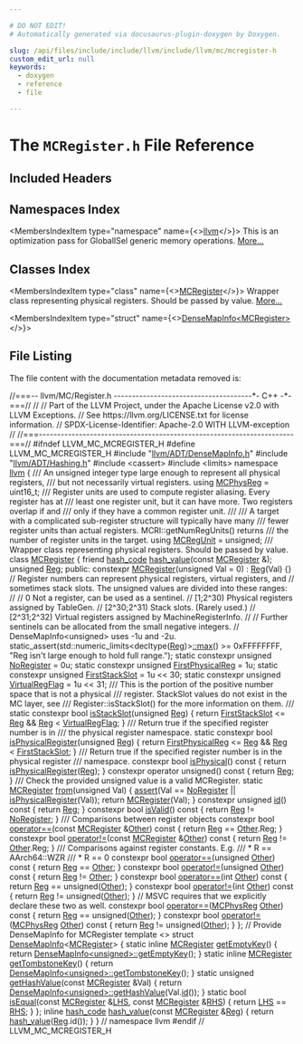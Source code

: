 ```yaml
---

# DO NOT EDIT!
# Automatically generated via docusaurus-plugin-doxygen by Doxygen.

slug: /api/files/include/include/llvm/include/llvm/mc/mcregister-h
custom_edit_url: null
keywords:
  - doxygen
  - reference
  - file

---
```





# The `MCRegister.h` File Reference

<DoxygenPage pluginConfig={pluginConfig}>



## Included Headers

<IncludesList>
<IncludesListItem
  filePath="llvm/ADT/DenseMapInfo.h"
  permalink="/docs/api/files/include/include/llvm/include/llvm/adt/densemapinfo-h"
  isLocal="true" />
<IncludesListItem
  filePath="llvm/ADT/Hashing.h"
  permalink="/docs/api/files/include/include/llvm/include/llvm/adt/hashing-h"
  isLocal="true" />
<IncludesListItem
  filePath="cassert"
  permalink=""
  isLocal="false" />
<IncludesListItem
  filePath="limits"
  permalink=""
  isLocal="false" />
</IncludesList>

## Namespaces Index

<MembersIndex>

<MembersIndexItem
  type="namespace"
  name={<><a href="/docs/api/namespaces/llvm">llvm</a></>}>
This is an optimization pass for GlobalISel generic memory operations. <a href="/docs/api/namespaces/llvm/#details">More...</a>
</MembersIndexItem>

</MembersIndex>

## Classes Index

<MembersIndex>

<MembersIndexItem
  type="class"
  name={<><a href="/docs/api/classes/llvm/mcregister">MCRegister</a></>}>
Wrapper class representing physical registers. Should be passed by value. <a href="/docs/api/classes/llvm/mcregister/#details">More...</a>
</MembersIndexItem>

<MembersIndexItem
  type="struct"
  name={<><a href="/docs/api/structs/llvm/densemapinfo-f25b6c8d7819e772b81b8f6ba4da34ed">DenseMapInfo&lt;MCRegister&gt;</a></>}>
</MembersIndexItem>

</MembersIndex>


## File Listing

The file content with the documentation metadata removed is:

<ProgramListing>

<Link id="l00001" /><CodeLine lineNumber="1"><Highlight kind="comment">//===-- llvm/MC/Register.h --------------------------------------&#42;- C++ -&#42;-===//</Highlight><Highlight kind="normal"></Highlight></CodeLine>
<Link id="l00002" /><CodeLine lineNumber="2"><Highlight kind="normal"></Highlight><Highlight kind="comment">//</Highlight><Highlight kind="normal"></Highlight></CodeLine>
<Link id="l00003" /><CodeLine lineNumber="3"><Highlight kind="normal"></Highlight><Highlight kind="comment">// Part of the LLVM Project, under the Apache License v2.0 with LLVM Exceptions.</Highlight><Highlight kind="normal"></Highlight></CodeLine>
<Link id="l00004" /><CodeLine lineNumber="4"><Highlight kind="normal"></Highlight><Highlight kind="comment">// See https://llvm.org/LICENSE.txt for license information.</Highlight><Highlight kind="normal"></Highlight></CodeLine>
<Link id="l00005" /><CodeLine lineNumber="5"><Highlight kind="normal"></Highlight><Highlight kind="comment">// SPDX-License-Identifier: Apache-2.0 WITH LLVM-exception</Highlight><Highlight kind="normal"></Highlight></CodeLine>
<Link id="l00006" /><CodeLine lineNumber="6"><Highlight kind="normal"></Highlight><Highlight kind="comment">//</Highlight><Highlight kind="normal"></Highlight></CodeLine>
<Link id="l00007" /><CodeLine lineNumber="7"><Highlight kind="normal"></Highlight><Highlight kind="comment">//===----------------------------------------------------------------------===//</Highlight><Highlight kind="normal"></Highlight></CodeLine>
<Link id="l00008" /><CodeLine lineNumber="8"><Highlight kind="normal"></Highlight></CodeLine>
<Link id="l00009" /><CodeLine lineNumber="9"><Highlight kind="normal"></Highlight><Highlight kind="preprocessor">#ifndef LLVM&#95;MC&#95;MCREGISTER&#95;H</Highlight><Highlight kind="normal"></Highlight></CodeLine>
<Link id="l00010" /><CodeLine lineNumber="10"><Highlight kind="normal"></Highlight><Highlight kind="preprocessor">#define LLVM&#95;MC&#95;MCREGISTER&#95;H</Highlight><Highlight kind="normal"></Highlight></CodeLine>
<Link id="l00011" /><CodeLine lineNumber="11"><Highlight kind="normal"></Highlight></CodeLine>
<Link id="l00012" /><CodeLine lineNumber="12"><Highlight kind="normal"></Highlight><Highlight kind="preprocessor">#include &quot;<a href="/docs/api/files/include/include/llvm/include/llvm/adt/densemapinfo-h">llvm/ADT/DenseMapInfo.h</a>&quot;</Highlight><Highlight kind="normal"></Highlight></CodeLine>
<Link id="l00013" /><CodeLine lineNumber="13"><Highlight kind="normal"></Highlight><Highlight kind="preprocessor">#include &quot;<a href="/docs/api/files/include/include/llvm/include/llvm/adt/hashing-h">llvm/ADT/Hashing.h</a>&quot;</Highlight><Highlight kind="normal"></Highlight></CodeLine>
<Link id="l00014" /><CodeLine lineNumber="14"><Highlight kind="normal"></Highlight><Highlight kind="preprocessor">#include &lt;cassert&gt;</Highlight><Highlight kind="normal"></Highlight></CodeLine>
<Link id="l00015" /><CodeLine lineNumber="15"><Highlight kind="normal"></Highlight><Highlight kind="preprocessor">#include &lt;limits&gt;</Highlight><Highlight kind="normal"></Highlight></CodeLine>
<Link id="l00016" /><CodeLine lineNumber="16"><Highlight kind="normal"></Highlight></CodeLine>
<Link id="l00017" /><CodeLine lineNumber="17"><Highlight kind="normal"></Highlight><Highlight kind="keyword">namespace </Highlight><Highlight kind="normal"><a href="/docs/api/namespaces/llvm">llvm</a> &#123;</Highlight></CodeLine>
<Link id="l00018" /><CodeLine lineNumber="18"><Highlight kind="normal"></Highlight><Highlight kind="comment"></Highlight></CodeLine>
<Link id="l00019" /><CodeLine lineNumber="19"><Highlight kind="comment">/// An unsigned integer type large enough to represent all physical registers,</Highlight></CodeLine>
<Link id="l00020" /><CodeLine lineNumber="20"><Highlight kind="comment">/// but not necessarily virtual registers.</Highlight><Highlight kind="normal"></Highlight></CodeLine>
<Link id="l00021" /><CodeLine lineNumber="21" lineLink="/docs/api/namespaces/llvm/#aad72cfbb210808985a9dc19f4e5d8542"><Highlight kind="normal"></Highlight><Highlight kind="keyword">using </Highlight><Highlight kind="normal"><a href="/docs/api/namespaces/llvm/#aad72cfbb210808985a9dc19f4e5d8542">MCPhysReg</a> = uint16&#95;t;</Highlight></CodeLine>
<Link id="l00022" /><CodeLine lineNumber="22"><Highlight kind="normal"></Highlight><Highlight kind="comment"></Highlight></CodeLine>
<Link id="l00023" /><CodeLine lineNumber="23"><Highlight kind="comment">/// Register units are used to compute register aliasing. Every register has at</Highlight></CodeLine>
<Link id="l00024" /><CodeLine lineNumber="24"><Highlight kind="comment">/// least one register unit, but it can have more. Two registers overlap if and</Highlight></CodeLine>
<Link id="l00025" /><CodeLine lineNumber="25"><Highlight kind="comment">/// only if they have a common register unit.</Highlight></CodeLine>
<Link id="l00026" /><CodeLine lineNumber="26"><Highlight kind="comment">///</Highlight></CodeLine>
<Link id="l00027" /><CodeLine lineNumber="27"><Highlight kind="comment">/// A target with a complicated sub-register structure will typically have many</Highlight></CodeLine>
<Link id="l00028" /><CodeLine lineNumber="28"><Highlight kind="comment">/// fewer register units than actual registers. MCRI::getNumRegUnits() returns</Highlight></CodeLine>
<Link id="l00029" /><CodeLine lineNumber="29"><Highlight kind="comment">/// the number of register units in the target.</Highlight><Highlight kind="normal"></Highlight></CodeLine>
<Link id="l00030" /><CodeLine lineNumber="30" lineLink="/docs/api/namespaces/llvm/#a8adc81fee7f9e66260dd2b626660c9c9"><Highlight kind="normal"></Highlight><Highlight kind="keyword">using </Highlight><Highlight kind="normal"><a href="/docs/api/namespaces/llvm/#a8adc81fee7f9e66260dd2b626660c9c9">MCRegUnit</a> = unsigned;</Highlight></CodeLine>
<Link id="l00031" /><CodeLine lineNumber="31"><Highlight kind="normal"></Highlight><Highlight kind="comment"></Highlight></CodeLine>
<Link id="l00032" /><CodeLine lineNumber="32"><Highlight kind="comment">/// Wrapper class representing physical registers. Should be passed by value.</Highlight><Highlight kind="normal"></Highlight></CodeLine>
<Link id="l00033" /><CodeLine lineNumber="33" lineLink="/docs/api/classes/llvm/mcregister"><Highlight kind="normal"></Highlight><Highlight kind="keyword">class </Highlight><Highlight kind="normal"><a href="/docs/api/classes/llvm/mcregister/#a64e8667fc0576436d353036e45e5d176">MCRegister</a> &#123;</Highlight></CodeLine>
<Link id="l00034" /><CodeLine lineNumber="34"><Highlight kind="normal">  </Highlight><Highlight kind="keyword">friend</Highlight><Highlight kind="normal"> <a href="/docs/api/classes/llvm/hash-code">hash&#95;code</a> <a href="/docs/api/classes/llvm/mcregister/#ad41ac4e2ee63481a03b38e6aea2167e4">hash&#95;value</a>(</Highlight><Highlight kind="keyword">const</Highlight><Highlight kind="normal"> <a href="/docs/api/classes/llvm/mcregister/#a64e8667fc0576436d353036e45e5d176">MCRegister</a> &amp;);</Highlight></CodeLine>
<Link id="l00035" /><CodeLine lineNumber="35"><Highlight kind="normal">  </Highlight><Highlight kind="keywordtype">unsigned</Highlight><Highlight kind="normal"> <a href="/docs/api/files/lib/lib/codegen/machinesink-cpp/#a359e1ff26f6d466d927a61aae45b05c3">Reg</a>;</Highlight></CodeLine>
<Link id="l00036" /><CodeLine lineNumber="36"><Highlight kind="normal"></Highlight></CodeLine>
<Link id="l00037" /><CodeLine lineNumber="37"><Highlight kind="normal"></Highlight><Highlight kind="keyword">public</Highlight><Highlight kind="normal">:</Highlight></CodeLine>
<Link id="l00038" /><CodeLine lineNumber="38" lineLink="/docs/api/classes/llvm/mcregister/#a64e8667fc0576436d353036e45e5d176"><Highlight kind="normal">  </Highlight><Highlight kind="keyword">constexpr</Highlight><Highlight kind="normal"> <a href="/docs/api/classes/llvm/mcregister/#a64e8667fc0576436d353036e45e5d176">MCRegister</a>(</Highlight><Highlight kind="keywordtype">unsigned</Highlight><Highlight kind="normal"> Val = 0) : <a href="/docs/api/files/lib/lib/codegen/machinesink-cpp/#a359e1ff26f6d466d927a61aae45b05c3">Reg</a>(Val) &#123;&#125;</Highlight></CodeLine>
<Link id="l00039" /><CodeLine lineNumber="39"><Highlight kind="normal"></Highlight></CodeLine>
<Link id="l00040" /><CodeLine lineNumber="40"><Highlight kind="normal">  </Highlight><Highlight kind="comment">// Register numbers can represent physical registers, virtual registers, and</Highlight><Highlight kind="normal"></Highlight></CodeLine>
<Link id="l00041" /><CodeLine lineNumber="41"><Highlight kind="normal">  </Highlight><Highlight kind="comment">// sometimes stack slots. The unsigned values are divided into these ranges:</Highlight><Highlight kind="normal"></Highlight></CodeLine>
<Link id="l00042" /><CodeLine lineNumber="42"><Highlight kind="normal">  </Highlight><Highlight kind="comment">//</Highlight><Highlight kind="normal"></Highlight></CodeLine>
<Link id="l00043" /><CodeLine lineNumber="43"><Highlight kind="normal">  </Highlight><Highlight kind="comment">//   0           Not a register, can be used as a sentinel.</Highlight><Highlight kind="normal"></Highlight></CodeLine>
<Link id="l00044" /><CodeLine lineNumber="44"><Highlight kind="normal">  </Highlight><Highlight kind="comment">//   &#91;1;2^30)    Physical registers assigned by TableGen.</Highlight><Highlight kind="normal"></Highlight></CodeLine>
<Link id="l00045" /><CodeLine lineNumber="45"><Highlight kind="normal">  </Highlight><Highlight kind="comment">//   &#91;2^30;2^31) Stack slots. (Rarely used.)</Highlight><Highlight kind="normal"></Highlight></CodeLine>
<Link id="l00046" /><CodeLine lineNumber="46"><Highlight kind="normal">  </Highlight><Highlight kind="comment">//   &#91;2^31;2^32) Virtual registers assigned by MachineRegisterInfo.</Highlight><Highlight kind="normal"></Highlight></CodeLine>
<Link id="l00047" /><CodeLine lineNumber="47"><Highlight kind="normal">  </Highlight><Highlight kind="comment">//</Highlight><Highlight kind="normal"></Highlight></CodeLine>
<Link id="l00048" /><CodeLine lineNumber="48"><Highlight kind="normal">  </Highlight><Highlight kind="comment">// Further sentinels can be allocated from the small negative integers.</Highlight><Highlight kind="normal"></Highlight></CodeLine>
<Link id="l00049" /><CodeLine lineNumber="49"><Highlight kind="normal">  </Highlight><Highlight kind="comment">// DenseMapInfo&lt;unsigned&gt; uses -1u and -2u.</Highlight><Highlight kind="normal"></Highlight></CodeLine>
<Link id="l00050" /><CodeLine lineNumber="50"><Highlight kind="normal">  </Highlight><Highlight kind="keyword">static&#95;assert</Highlight><Highlight kind="normal">(std::numeric&#95;limits&lt;</Highlight><Highlight kind="keyword">decltype</Highlight><Highlight kind="normal">(<a href="/docs/api/files/lib/lib/codegen/machinesink-cpp/#a359e1ff26f6d466d927a61aae45b05c3">Reg</a>)&gt;<a href="/docs/api/namespaces/llvm/#a003389e30c9b0ec678f95bad1f3dbc4a">::max</a>() &gt;= 0xFFFFFFFF,</Highlight></CodeLine>
<Link id="l00051" /><CodeLine lineNumber="51"><Highlight kind="normal">                </Highlight><Highlight kind="stringliteral">&quot;Reg isn&#39;t large enough to hold full range.&quot;</Highlight><Highlight kind="normal">);</Highlight></CodeLine>
<Link id="l00052" /><CodeLine lineNumber="52" lineLink="/docs/api/classes/llvm/mcregister/#a4aa6aac0f36c1123df3686f7b4150d2c"><Highlight kind="normal">  </Highlight><Highlight kind="keyword">static</Highlight><Highlight kind="normal"> </Highlight><Highlight kind="keyword">constexpr</Highlight><Highlight kind="normal"> </Highlight><Highlight kind="keywordtype">unsigned</Highlight><Highlight kind="normal"> <a href="/docs/api/classes/llvm/mcregister/#a4aa6aac0f36c1123df3686f7b4150d2c">NoRegister</a> = 0u;</Highlight></CodeLine>
<Link id="l00053" /><CodeLine lineNumber="53" lineLink="/docs/api/classes/llvm/mcregister/#a3ee0462a3c5f35b9043e7a8a8dc7dcde"><Highlight kind="normal">  </Highlight><Highlight kind="keyword">static</Highlight><Highlight kind="normal"> </Highlight><Highlight kind="keyword">constexpr</Highlight><Highlight kind="normal"> </Highlight><Highlight kind="keywordtype">unsigned</Highlight><Highlight kind="normal"> <a href="/docs/api/classes/llvm/mcregister/#a3ee0462a3c5f35b9043e7a8a8dc7dcde">FirstPhysicalReg</a> = 1u;</Highlight></CodeLine>
<Link id="l00054" /><CodeLine lineNumber="54" lineLink="/docs/api/classes/llvm/mcregister/#aa1488905836839f8cd3600810410ae61"><Highlight kind="normal">  </Highlight><Highlight kind="keyword">static</Highlight><Highlight kind="normal"> </Highlight><Highlight kind="keyword">constexpr</Highlight><Highlight kind="normal"> </Highlight><Highlight kind="keywordtype">unsigned</Highlight><Highlight kind="normal"> <a href="/docs/api/classes/llvm/mcregister/#aa1488905836839f8cd3600810410ae61">FirstStackSlot</a> = 1u &lt;&lt; 30;</Highlight></CodeLine>
<Link id="l00055" /><CodeLine lineNumber="55" lineLink="/docs/api/classes/llvm/mcregister/#aeaac7abf0e2e4881cc7158ab6cdb0019"><Highlight kind="normal">  </Highlight><Highlight kind="keyword">static</Highlight><Highlight kind="normal"> </Highlight><Highlight kind="keyword">constexpr</Highlight><Highlight kind="normal"> </Highlight><Highlight kind="keywordtype">unsigned</Highlight><Highlight kind="normal"> <a href="/docs/api/classes/llvm/mcregister/#aeaac7abf0e2e4881cc7158ab6cdb0019">VirtualRegFlag</a> = 1u &lt;&lt; 31;</Highlight></CodeLine>
<Link id="l00056" /><CodeLine lineNumber="56"><Highlight kind="normal"></Highlight><Highlight kind="comment"></Highlight></CodeLine>
<Link id="l00057" /><CodeLine lineNumber="57"><Highlight kind="comment">  /// This is the portion of the positive number space that is not a physical</Highlight></CodeLine>
<Link id="l00058" /><CodeLine lineNumber="58"><Highlight kind="comment">  /// register. StackSlot values do not exist in the MC layer, see</Highlight></CodeLine>
<Link id="l00059" /><CodeLine lineNumber="59"><Highlight kind="comment">  /// Register::isStackSlot() for the more information on them.</Highlight></CodeLine>
<Link id="l00060" /><CodeLine lineNumber="60"><Highlight kind="comment">  ///</Highlight><Highlight kind="normal"></Highlight></CodeLine>
<Link id="l00061" /><CodeLine lineNumber="61" lineLink="/docs/api/classes/llvm/mcregister/#a01c52fcd65bb831db823ecd35cf0a3ba"><Highlight kind="normal">  </Highlight><Highlight kind="keyword">static</Highlight><Highlight kind="normal"> </Highlight><Highlight kind="keyword">constexpr</Highlight><Highlight kind="normal"> </Highlight><Highlight kind="keywordtype">bool</Highlight><Highlight kind="normal"> <a href="/docs/api/classes/llvm/mcregister/#a01c52fcd65bb831db823ecd35cf0a3ba">isStackSlot</a>(</Highlight><Highlight kind="keywordtype">unsigned</Highlight><Highlight kind="normal"> <a href="/docs/api/files/lib/lib/codegen/machinesink-cpp/#a359e1ff26f6d466d927a61aae45b05c3">Reg</a>) &#123;</Highlight></CodeLine>
<Link id="l00062" /><CodeLine lineNumber="62"><Highlight kind="normal">    </Highlight><Highlight kind="keywordflow">return</Highlight><Highlight kind="normal"> <a href="/docs/api/classes/llvm/mcregister/#aa1488905836839f8cd3600810410ae61">FirstStackSlot</a> &lt;= <a href="/docs/api/files/lib/lib/codegen/machinesink-cpp/#a359e1ff26f6d466d927a61aae45b05c3">Reg</a> &amp;&amp; <a href="/docs/api/files/lib/lib/codegen/machinesink-cpp/#a359e1ff26f6d466d927a61aae45b05c3">Reg</a> &lt; <a href="/docs/api/classes/llvm/mcregister/#aeaac7abf0e2e4881cc7158ab6cdb0019">VirtualRegFlag</a>;</Highlight></CodeLine>
<Link id="l00063" /><CodeLine lineNumber="63"><Highlight kind="normal">  &#125;</Highlight></CodeLine>
<Link id="l00064" /><CodeLine lineNumber="64"><Highlight kind="normal"></Highlight><Highlight kind="comment"></Highlight></CodeLine>
<Link id="l00065" /><CodeLine lineNumber="65"><Highlight kind="comment">  /// Return true if the specified register number is in</Highlight></CodeLine>
<Link id="l00066" /><CodeLine lineNumber="66"><Highlight kind="comment">  /// the physical register namespace.</Highlight><Highlight kind="normal"></Highlight></CodeLine>
<Link id="l00067" /><CodeLine lineNumber="67" lineLink="/docs/api/classes/llvm/mcregister/#a59fff9e18d767c9e62ab37b4b87830bd"><Highlight kind="normal">  </Highlight><Highlight kind="keyword">static</Highlight><Highlight kind="normal"> </Highlight><Highlight kind="keyword">constexpr</Highlight><Highlight kind="normal"> </Highlight><Highlight kind="keywordtype">bool</Highlight><Highlight kind="normal"> <a href="/docs/api/classes/llvm/mcregister/#a59fff9e18d767c9e62ab37b4b87830bd">isPhysicalRegister</a>(</Highlight><Highlight kind="keywordtype">unsigned</Highlight><Highlight kind="normal"> <a href="/docs/api/files/lib/lib/codegen/machinesink-cpp/#a359e1ff26f6d466d927a61aae45b05c3">Reg</a>) &#123;</Highlight></CodeLine>
<Link id="l00068" /><CodeLine lineNumber="68"><Highlight kind="normal">    </Highlight><Highlight kind="keywordflow">return</Highlight><Highlight kind="normal"> <a href="/docs/api/classes/llvm/mcregister/#a3ee0462a3c5f35b9043e7a8a8dc7dcde">FirstPhysicalReg</a> &lt;= <a href="/docs/api/files/lib/lib/codegen/machinesink-cpp/#a359e1ff26f6d466d927a61aae45b05c3">Reg</a> &amp;&amp; <a href="/docs/api/files/lib/lib/codegen/machinesink-cpp/#a359e1ff26f6d466d927a61aae45b05c3">Reg</a> &lt; <a href="/docs/api/classes/llvm/mcregister/#aa1488905836839f8cd3600810410ae61">FirstStackSlot</a>;</Highlight></CodeLine>
<Link id="l00069" /><CodeLine lineNumber="69"><Highlight kind="normal">  &#125;</Highlight></CodeLine>
<Link id="l00070" /><CodeLine lineNumber="70"><Highlight kind="normal"></Highlight><Highlight kind="comment"></Highlight></CodeLine>
<Link id="l00071" /><CodeLine lineNumber="71"><Highlight kind="comment">  /// Return true if the specified register number is in the physical register</Highlight></CodeLine>
<Link id="l00072" /><CodeLine lineNumber="72"><Highlight kind="comment">  /// namespace.</Highlight><Highlight kind="normal"></Highlight></CodeLine>
<Link id="l00073" /><CodeLine lineNumber="73" lineLink="/docs/api/classes/llvm/mcregister/#adab6a6e130a565c2cb11ef465fac90e7"><Highlight kind="normal">  </Highlight><Highlight kind="keyword">constexpr</Highlight><Highlight kind="normal"> </Highlight><Highlight kind="keywordtype">bool</Highlight><Highlight kind="normal"> <a href="/docs/api/classes/llvm/mcregister/#adab6a6e130a565c2cb11ef465fac90e7">isPhysical</a>()</Highlight><Highlight kind="keyword"> const </Highlight><Highlight kind="normal">&#123; </Highlight><Highlight kind="keywordflow">return</Highlight><Highlight kind="normal"> <a href="/docs/api/classes/llvm/mcregister/#a59fff9e18d767c9e62ab37b4b87830bd">isPhysicalRegister</a>(<a href="/docs/api/files/lib/lib/codegen/machinesink-cpp/#a359e1ff26f6d466d927a61aae45b05c3">Reg</a>); &#125;</Highlight></CodeLine>
<Link id="l00074" /><CodeLine lineNumber="74"><Highlight kind="normal"></Highlight></CodeLine>
<Link id="l00075" /><CodeLine lineNumber="75" lineLink="/docs/api/classes/llvm/mcregister/#aa1c780dffe6ebb031ef92fb3298fd94e"><Highlight kind="normal">  </Highlight><Highlight kind="keyword">constexpr</Highlight><Highlight kind="normal"> </Highlight><Highlight kind="keyword">operator</Highlight><Highlight kind="normal"> unsigned()</Highlight><Highlight kind="keyword"> const </Highlight><Highlight kind="normal">&#123; </Highlight><Highlight kind="keywordflow">return</Highlight><Highlight kind="normal"> <a href="/docs/api/files/lib/lib/codegen/machinesink-cpp/#a359e1ff26f6d466d927a61aae45b05c3">Reg</a>; &#125;</Highlight></CodeLine>
<Link id="l00076" /><CodeLine lineNumber="76"><Highlight kind="normal"></Highlight><Highlight kind="comment"></Highlight></CodeLine>
<Link id="l00077" /><CodeLine lineNumber="77"><Highlight kind="comment">  /// Check the provided unsigned value is a valid MCRegister.</Highlight><Highlight kind="normal"></Highlight></CodeLine>
<Link id="l00078" /><CodeLine lineNumber="78" lineLink="/docs/api/classes/llvm/mcregister/#a822cab8661beb03276b0566d33e41592"><Highlight kind="normal">  </Highlight><Highlight kind="keyword">static</Highlight><Highlight kind="normal"> <a href="/docs/api/classes/llvm/mcregister/#a64e8667fc0576436d353036e45e5d176">MCRegister</a> <a href="/docs/api/classes/llvm/mcregister/#a822cab8661beb03276b0566d33e41592">from</a>(</Highlight><Highlight kind="keywordtype">unsigned</Highlight><Highlight kind="normal"> Val) &#123;</Highlight></CodeLine>
<Link id="l00079" /><CodeLine lineNumber="79"><Highlight kind="normal">    <a href="/docs/api/files/lib/lib/target/lib/target/amdgpu/silowercontrolflow-cpp/#a4868c5d81c5ccc98c47aeab6244346a0">assert</a>(Val == <a href="/docs/api/classes/llvm/mcregister/#a4aa6aac0f36c1123df3686f7b4150d2c">NoRegister</a> || <a href="/docs/api/classes/llvm/mcregister/#a59fff9e18d767c9e62ab37b4b87830bd">isPhysicalRegister</a>(Val));</Highlight></CodeLine>
<Link id="l00080" /><CodeLine lineNumber="80"><Highlight kind="normal">    </Highlight><Highlight kind="keywordflow">return</Highlight><Highlight kind="normal"> <a href="/docs/api/classes/llvm/mcregister/#a64e8667fc0576436d353036e45e5d176">MCRegister</a>(Val);</Highlight></CodeLine>
<Link id="l00081" /><CodeLine lineNumber="81"><Highlight kind="normal">  &#125;</Highlight></CodeLine>
<Link id="l00082" /><CodeLine lineNumber="82"><Highlight kind="normal"></Highlight></CodeLine>
<Link id="l00083" /><CodeLine lineNumber="83" lineLink="/docs/api/classes/llvm/mcregister/#af8403cc977c65b910e618ebcb6a12c32"><Highlight kind="normal">  </Highlight><Highlight kind="keyword">constexpr</Highlight><Highlight kind="normal"> </Highlight><Highlight kind="keywordtype">unsigned</Highlight><Highlight kind="normal"> <a href="/docs/api/classes/llvm/mcregister/#af8403cc977c65b910e618ebcb6a12c32">id</a>()</Highlight><Highlight kind="keyword"> const </Highlight><Highlight kind="normal">&#123; </Highlight><Highlight kind="keywordflow">return</Highlight><Highlight kind="normal"> <a href="/docs/api/files/lib/lib/codegen/machinesink-cpp/#a359e1ff26f6d466d927a61aae45b05c3">Reg</a>; &#125;</Highlight></CodeLine>
<Link id="l00084" /><CodeLine lineNumber="84"><Highlight kind="normal"></Highlight></CodeLine>
<Link id="l00085" /><CodeLine lineNumber="85" lineLink="/docs/api/classes/llvm/mcregister/#a127e2906913fb89109f3e86397a559ad"><Highlight kind="normal">  </Highlight><Highlight kind="keyword">constexpr</Highlight><Highlight kind="normal"> </Highlight><Highlight kind="keywordtype">bool</Highlight><Highlight kind="normal"> <a href="/docs/api/classes/llvm/mcregister/#a127e2906913fb89109f3e86397a559ad">isValid</a>()</Highlight><Highlight kind="keyword"> const </Highlight><Highlight kind="normal">&#123; </Highlight><Highlight kind="keywordflow">return</Highlight><Highlight kind="normal"> <a href="/docs/api/files/lib/lib/codegen/machinesink-cpp/#a359e1ff26f6d466d927a61aae45b05c3">Reg</a> != <a href="/docs/api/classes/llvm/mcregister/#a4aa6aac0f36c1123df3686f7b4150d2c">NoRegister</a>; &#125;</Highlight></CodeLine>
<Link id="l00086" /><CodeLine lineNumber="86"><Highlight kind="normal"></Highlight><Highlight kind="comment"></Highlight></CodeLine>
<Link id="l00087" /><CodeLine lineNumber="87"><Highlight kind="comment">  /// Comparisons between register objects</Highlight><Highlight kind="normal"></Highlight></CodeLine>
<Link id="l00088" /><CodeLine lineNumber="88" lineLink="/docs/api/classes/llvm/mcregister/#a428bbd037d862bfba45d496962e6c790"><Highlight kind="normal">  </Highlight><Highlight kind="keyword">constexpr</Highlight><Highlight kind="normal"> </Highlight><Highlight kind="keywordtype">bool</Highlight><Highlight kind="normal"> <a href="/docs/api/classes/llvm/mcregister/#a428bbd037d862bfba45d496962e6c790">operator==</a>(</Highlight><Highlight kind="keyword">const</Highlight><Highlight kind="normal"> <a href="/docs/api/classes/llvm/mcregister/#a64e8667fc0576436d353036e45e5d176">MCRegister</a> &amp;<a href="/docs/api/namespaces/llvm/#a9eb4f5b98b70ee4fab9614ed58282c1fa6311ae17c1ee52b36e68aaf4ad066387">Other</a>)</Highlight><Highlight kind="keyword"> const </Highlight><Highlight kind="normal">&#123;</Highlight></CodeLine>
<Link id="l00089" /><CodeLine lineNumber="89"><Highlight kind="normal">    </Highlight><Highlight kind="keywordflow">return</Highlight><Highlight kind="normal"> <a href="/docs/api/files/lib/lib/codegen/machinesink-cpp/#a359e1ff26f6d466d927a61aae45b05c3">Reg</a> == <a href="/docs/api/namespaces/llvm/#a9eb4f5b98b70ee4fab9614ed58282c1fa6311ae17c1ee52b36e68aaf4ad066387">Other</a>.Reg;</Highlight></CodeLine>
<Link id="l00090" /><CodeLine lineNumber="90"><Highlight kind="normal">  &#125;</Highlight></CodeLine>
<Link id="l00091" /><CodeLine lineNumber="91" lineLink="/docs/api/classes/llvm/mcregister/#ad7d4946571c542f5dfbe14b08cf6a7de"><Highlight kind="normal">  </Highlight><Highlight kind="keyword">constexpr</Highlight><Highlight kind="normal"> </Highlight><Highlight kind="keywordtype">bool</Highlight><Highlight kind="normal"> <a href="/docs/api/classes/llvm/mcregister/#ad7d4946571c542f5dfbe14b08cf6a7de">operator!=</a>(</Highlight><Highlight kind="keyword">const</Highlight><Highlight kind="normal"> <a href="/docs/api/classes/llvm/mcregister/#a64e8667fc0576436d353036e45e5d176">MCRegister</a> &amp;<a href="/docs/api/namespaces/llvm/#a9eb4f5b98b70ee4fab9614ed58282c1fa6311ae17c1ee52b36e68aaf4ad066387">Other</a>)</Highlight><Highlight kind="keyword"> const </Highlight><Highlight kind="normal">&#123;</Highlight></CodeLine>
<Link id="l00092" /><CodeLine lineNumber="92"><Highlight kind="normal">    </Highlight><Highlight kind="keywordflow">return</Highlight><Highlight kind="normal"> <a href="/docs/api/files/lib/lib/codegen/machinesink-cpp/#a359e1ff26f6d466d927a61aae45b05c3">Reg</a> != <a href="/docs/api/namespaces/llvm/#a9eb4f5b98b70ee4fab9614ed58282c1fa6311ae17c1ee52b36e68aaf4ad066387">Other</a>.Reg;</Highlight></CodeLine>
<Link id="l00093" /><CodeLine lineNumber="93"><Highlight kind="normal">  &#125;</Highlight></CodeLine>
<Link id="l00094" /><CodeLine lineNumber="94"><Highlight kind="normal"></Highlight><Highlight kind="comment"></Highlight></CodeLine>
<Link id="l00095" /><CodeLine lineNumber="95"><Highlight kind="comment">  /// Comparisons against register constants. E.g.</Highlight></CodeLine>
<Link id="l00096" /><CodeLine lineNumber="96"><Highlight kind="comment">  /// &#42; R == AArch64::WZR</Highlight></CodeLine>
<Link id="l00097" /><CodeLine lineNumber="97"><Highlight kind="comment">  /// &#42; R == 0</Highlight><Highlight kind="normal"></Highlight></CodeLine>
<Link id="l00098" /><CodeLine lineNumber="98" lineLink="/docs/api/classes/llvm/mcregister/#a9e17365f86d194589e9d10fa0f6125bd"><Highlight kind="normal">  </Highlight><Highlight kind="keyword">constexpr</Highlight><Highlight kind="normal"> </Highlight><Highlight kind="keywordtype">bool</Highlight><Highlight kind="normal"> <a href="/docs/api/classes/llvm/mcregister/#a9e17365f86d194589e9d10fa0f6125bd">operator==</a>(</Highlight><Highlight kind="keywordtype">unsigned</Highlight><Highlight kind="normal"> <a href="/docs/api/namespaces/llvm/#a9eb4f5b98b70ee4fab9614ed58282c1fa6311ae17c1ee52b36e68aaf4ad066387">Other</a>)</Highlight><Highlight kind="keyword"> const </Highlight><Highlight kind="normal">&#123; </Highlight><Highlight kind="keywordflow">return</Highlight><Highlight kind="normal"> <a href="/docs/api/files/lib/lib/codegen/machinesink-cpp/#a359e1ff26f6d466d927a61aae45b05c3">Reg</a> == <a href="/docs/api/namespaces/llvm/#a9eb4f5b98b70ee4fab9614ed58282c1fa6311ae17c1ee52b36e68aaf4ad066387">Other</a>; &#125;</Highlight></CodeLine>
<Link id="l00099" /><CodeLine lineNumber="99" lineLink="/docs/api/classes/llvm/mcregister/#aeaecea8333afdd5b587ed86881398320"><Highlight kind="normal">  </Highlight><Highlight kind="keyword">constexpr</Highlight><Highlight kind="normal"> </Highlight><Highlight kind="keywordtype">bool</Highlight><Highlight kind="normal"> <a href="/docs/api/classes/llvm/mcregister/#aeaecea8333afdd5b587ed86881398320">operator!=</a>(</Highlight><Highlight kind="keywordtype">unsigned</Highlight><Highlight kind="normal"> <a href="/docs/api/namespaces/llvm/#a9eb4f5b98b70ee4fab9614ed58282c1fa6311ae17c1ee52b36e68aaf4ad066387">Other</a>)</Highlight><Highlight kind="keyword"> const </Highlight><Highlight kind="normal">&#123; </Highlight><Highlight kind="keywordflow">return</Highlight><Highlight kind="normal"> <a href="/docs/api/files/lib/lib/codegen/machinesink-cpp/#a359e1ff26f6d466d927a61aae45b05c3">Reg</a> != <a href="/docs/api/namespaces/llvm/#a9eb4f5b98b70ee4fab9614ed58282c1fa6311ae17c1ee52b36e68aaf4ad066387">Other</a>; &#125;</Highlight></CodeLine>
<Link id="l00100" /><CodeLine lineNumber="100" lineLink="/docs/api/classes/llvm/mcregister/#ad291d7c158b6a8f0c617d51560875ef8"><Highlight kind="normal">  </Highlight><Highlight kind="keyword">constexpr</Highlight><Highlight kind="normal"> </Highlight><Highlight kind="keywordtype">bool</Highlight><Highlight kind="normal"> <a href="/docs/api/classes/llvm/mcregister/#ad291d7c158b6a8f0c617d51560875ef8">operator==</a>(</Highlight><Highlight kind="keywordtype">int</Highlight><Highlight kind="normal"> <a href="/docs/api/namespaces/llvm/#a9eb4f5b98b70ee4fab9614ed58282c1fa6311ae17c1ee52b36e68aaf4ad066387">Other</a>)</Highlight><Highlight kind="keyword"> const </Highlight><Highlight kind="normal">&#123; </Highlight><Highlight kind="keywordflow">return</Highlight><Highlight kind="normal"> <a href="/docs/api/files/lib/lib/codegen/machinesink-cpp/#a359e1ff26f6d466d927a61aae45b05c3">Reg</a> == unsigned(<a href="/docs/api/namespaces/llvm/#a9eb4f5b98b70ee4fab9614ed58282c1fa6311ae17c1ee52b36e68aaf4ad066387">Other</a>); &#125;</Highlight></CodeLine>
<Link id="l00101" /><CodeLine lineNumber="101" lineLink="/docs/api/classes/llvm/mcregister/#a4b9668adf0002c0f5a39273bc7b6c60b"><Highlight kind="normal">  </Highlight><Highlight kind="keyword">constexpr</Highlight><Highlight kind="normal"> </Highlight><Highlight kind="keywordtype">bool</Highlight><Highlight kind="normal"> <a href="/docs/api/classes/llvm/mcregister/#a4b9668adf0002c0f5a39273bc7b6c60b">operator!=</a>(</Highlight><Highlight kind="keywordtype">int</Highlight><Highlight kind="normal"> <a href="/docs/api/namespaces/llvm/#a9eb4f5b98b70ee4fab9614ed58282c1fa6311ae17c1ee52b36e68aaf4ad066387">Other</a>)</Highlight><Highlight kind="keyword"> const </Highlight><Highlight kind="normal">&#123; </Highlight><Highlight kind="keywordflow">return</Highlight><Highlight kind="normal"> <a href="/docs/api/files/lib/lib/codegen/machinesink-cpp/#a359e1ff26f6d466d927a61aae45b05c3">Reg</a> != unsigned(<a href="/docs/api/namespaces/llvm/#a9eb4f5b98b70ee4fab9614ed58282c1fa6311ae17c1ee52b36e68aaf4ad066387">Other</a>); &#125;</Highlight></CodeLine>
<Link id="l00102" /><CodeLine lineNumber="102"><Highlight kind="normal">  </Highlight><Highlight kind="comment">// MSVC requires that we explicitly declare these two as well.</Highlight><Highlight kind="normal"></Highlight></CodeLine>
<Link id="l00103" /><CodeLine lineNumber="103" lineLink="/docs/api/classes/llvm/mcregister/#ae9198f745a43d60b6b51a2fb4f42deb5"><Highlight kind="normal">  </Highlight><Highlight kind="keyword">constexpr</Highlight><Highlight kind="normal"> </Highlight><Highlight kind="keywordtype">bool</Highlight><Highlight kind="normal"> <a href="/docs/api/classes/llvm/mcregister/#ae9198f745a43d60b6b51a2fb4f42deb5">operator==</a>(<a href="/docs/api/namespaces/llvm/#aad72cfbb210808985a9dc19f4e5d8542">MCPhysReg</a> <a href="/docs/api/namespaces/llvm/#a9eb4f5b98b70ee4fab9614ed58282c1fa6311ae17c1ee52b36e68aaf4ad066387">Other</a>)</Highlight><Highlight kind="keyword"> const </Highlight><Highlight kind="normal">&#123;</Highlight></CodeLine>
<Link id="l00104" /><CodeLine lineNumber="104"><Highlight kind="normal">    </Highlight><Highlight kind="keywordflow">return</Highlight><Highlight kind="normal"> <a href="/docs/api/files/lib/lib/codegen/machinesink-cpp/#a359e1ff26f6d466d927a61aae45b05c3">Reg</a> == unsigned(<a href="/docs/api/namespaces/llvm/#a9eb4f5b98b70ee4fab9614ed58282c1fa6311ae17c1ee52b36e68aaf4ad066387">Other</a>);</Highlight></CodeLine>
<Link id="l00105" /><CodeLine lineNumber="105"><Highlight kind="normal">  &#125;</Highlight></CodeLine>
<Link id="l00106" /><CodeLine lineNumber="106" lineLink="/docs/api/classes/llvm/mcregister/#a460496f068a8435ac979a5a7f1e5022c"><Highlight kind="normal">  </Highlight><Highlight kind="keyword">constexpr</Highlight><Highlight kind="normal"> </Highlight><Highlight kind="keywordtype">bool</Highlight><Highlight kind="normal"> <a href="/docs/api/classes/llvm/mcregister/#a460496f068a8435ac979a5a7f1e5022c">operator!=</a>(<a href="/docs/api/namespaces/llvm/#aad72cfbb210808985a9dc19f4e5d8542">MCPhysReg</a> <a href="/docs/api/namespaces/llvm/#a9eb4f5b98b70ee4fab9614ed58282c1fa6311ae17c1ee52b36e68aaf4ad066387">Other</a>)</Highlight><Highlight kind="keyword"> const </Highlight><Highlight kind="normal">&#123;</Highlight></CodeLine>
<Link id="l00107" /><CodeLine lineNumber="107"><Highlight kind="normal">    </Highlight><Highlight kind="keywordflow">return</Highlight><Highlight kind="normal"> <a href="/docs/api/files/lib/lib/codegen/machinesink-cpp/#a359e1ff26f6d466d927a61aae45b05c3">Reg</a> != unsigned(<a href="/docs/api/namespaces/llvm/#a9eb4f5b98b70ee4fab9614ed58282c1fa6311ae17c1ee52b36e68aaf4ad066387">Other</a>);</Highlight></CodeLine>
<Link id="l00108" /><CodeLine lineNumber="108"><Highlight kind="normal">  &#125;</Highlight></CodeLine>
<Link id="l00109" /><CodeLine lineNumber="109"><Highlight kind="normal">&#125;;</Highlight></CodeLine>
<Link id="l00110" /><CodeLine lineNumber="110"><Highlight kind="normal"></Highlight></CodeLine>
<Link id="l00111" /><CodeLine lineNumber="111"><Highlight kind="normal"></Highlight><Highlight kind="comment">// Provide DenseMapInfo for MCRegister</Highlight><Highlight kind="normal"></Highlight></CodeLine>
<Link id="l00112" /><CodeLine lineNumber="112" lineLink="/docs/api/structs/llvm/densemapinfo-f25b6c8d7819e772b81b8f6ba4da34ed"><Highlight kind="normal"></Highlight><Highlight kind="keyword">template</Highlight><Highlight kind="normal"> &lt;&gt; </Highlight><Highlight kind="keyword">struct </Highlight><Highlight kind="normal"><a href="/docs/api/structs/llvm/densemapinfo">DenseMapInfo</a>&lt;<a href="/docs/api/classes/llvm/mcregister">MCRegister</a>&gt; &#123;</Highlight></CodeLine>
<Link id="l00113" /><CodeLine lineNumber="113" lineLink="/docs/api/structs/llvm/densemapinfo-f25b6c8d7819e772b81b8f6ba4da34ed/#ade9c71940a71308e78727b9187d6d69b"><Highlight kind="normal">  </Highlight><Highlight kind="keyword">static</Highlight><Highlight kind="normal"> </Highlight><Highlight kind="keyword">inline</Highlight><Highlight kind="normal"> <a href="/docs/api/classes/llvm/mcregister">MCRegister</a> <a href="/docs/api/structs/llvm/densemapinfo-f25b6c8d7819e772b81b8f6ba4da34ed/#ade9c71940a71308e78727b9187d6d69b">getEmptyKey</a>() &#123;</Highlight></CodeLine>
<Link id="l00114" /><CodeLine lineNumber="114"><Highlight kind="normal">    </Highlight><Highlight kind="keywordflow">return</Highlight><Highlight kind="normal"> <a href="/docs/api/structs/anonymous-namespace-gvnsink-cpp-/densemapinfo/#a1423601a8e4ec304e0756df4e761ebbb">DenseMapInfo&lt;unsigned&gt;::getEmptyKey</a>();</Highlight></CodeLine>
<Link id="l00115" /><CodeLine lineNumber="115"><Highlight kind="normal">  &#125;</Highlight></CodeLine>
<Link id="l00116" /><CodeLine lineNumber="116" lineLink="/docs/api/structs/llvm/densemapinfo-f25b6c8d7819e772b81b8f6ba4da34ed/#a68ba5ff029be80f6cc08ef7d2cb6074b"><Highlight kind="normal">  </Highlight><Highlight kind="keyword">static</Highlight><Highlight kind="normal"> </Highlight><Highlight kind="keyword">inline</Highlight><Highlight kind="normal"> <a href="/docs/api/classes/llvm/mcregister">MCRegister</a> <a href="/docs/api/structs/llvm/densemapinfo-f25b6c8d7819e772b81b8f6ba4da34ed/#a68ba5ff029be80f6cc08ef7d2cb6074b">getTombstoneKey</a>() &#123;</Highlight></CodeLine>
<Link id="l00117" /><CodeLine lineNumber="117"><Highlight kind="normal">    </Highlight><Highlight kind="keywordflow">return</Highlight><Highlight kind="normal"> <a href="/docs/api/structs/anonymous-namespace-gvnsink-cpp-/densemapinfo/#a9571e26b946751eaf015a9b8dc508be9">DenseMapInfo&lt;unsigned&gt;::getTombstoneKey</a>();</Highlight></CodeLine>
<Link id="l00118" /><CodeLine lineNumber="118"><Highlight kind="normal">  &#125;</Highlight></CodeLine>
<Link id="l00119" /><CodeLine lineNumber="119" lineLink="/docs/api/structs/llvm/densemapinfo-f25b6c8d7819e772b81b8f6ba4da34ed/#a6d7a1ea6e86abfe9ed75a7a82417cd61"><Highlight kind="normal">  </Highlight><Highlight kind="keyword">static</Highlight><Highlight kind="normal"> </Highlight><Highlight kind="keywordtype">unsigned</Highlight><Highlight kind="normal"> <a href="/docs/api/structs/llvm/densemapinfo-f25b6c8d7819e772b81b8f6ba4da34ed/#a6d7a1ea6e86abfe9ed75a7a82417cd61">getHashValue</a>(</Highlight><Highlight kind="keyword">const</Highlight><Highlight kind="normal"> <a href="/docs/api/classes/llvm/mcregister">MCRegister</a> &amp;Val) &#123;</Highlight></CodeLine>
<Link id="l00120" /><CodeLine lineNumber="120"><Highlight kind="normal">    </Highlight><Highlight kind="keywordflow">return</Highlight><Highlight kind="normal"> <a href="/docs/api/structs/anonymous-namespace-gvnsink-cpp-/densemapinfo/#a86544e5fd2336905e43348d2fd546094">DenseMapInfo&lt;unsigned&gt;::getHashValue</a>(Val.<a href="/docs/api/classes/llvm/mcregister/#af8403cc977c65b910e618ebcb6a12c32">id</a>());</Highlight></CodeLine>
<Link id="l00121" /><CodeLine lineNumber="121"><Highlight kind="normal">  &#125;</Highlight></CodeLine>
<Link id="l00122" /><CodeLine lineNumber="122" lineLink="/docs/api/structs/llvm/densemapinfo-f25b6c8d7819e772b81b8f6ba4da34ed/#a45942b69af2a9995f80f7d3ebf222522"><Highlight kind="normal">  </Highlight><Highlight kind="keyword">static</Highlight><Highlight kind="normal"> </Highlight><Highlight kind="keywordtype">bool</Highlight><Highlight kind="normal"> <a href="/docs/api/structs/llvm/densemapinfo-f25b6c8d7819e772b81b8f6ba4da34ed/#a45942b69af2a9995f80f7d3ebf222522">isEqual</a>(</Highlight><Highlight kind="keyword">const</Highlight><Highlight kind="normal"> <a href="/docs/api/classes/llvm/mcregister">MCRegister</a> &amp;<a href="/docs/api/files/lib/lib/target/lib/target/x86/x86partialreduction-cpp/#a9e1483f7215664a2315c53c3558d9a8d">LHS</a>, </Highlight><Highlight kind="keyword">const</Highlight><Highlight kind="normal"> <a href="/docs/api/classes/llvm/mcregister">MCRegister</a> &amp;<a href="/docs/api/files/lib/lib/target/lib/target/x86/x86partialreduction-cpp/#a87b8bfbbe9d8f7146d7f20a5fb42efd0">RHS</a>) &#123;</Highlight></CodeLine>
<Link id="l00123" /><CodeLine lineNumber="123"><Highlight kind="normal">    </Highlight><Highlight kind="keywordflow">return</Highlight><Highlight kind="normal"> <a href="/docs/api/files/lib/lib/target/lib/target/x86/x86partialreduction-cpp/#a9e1483f7215664a2315c53c3558d9a8d">LHS</a> == <a href="/docs/api/files/lib/lib/target/lib/target/x86/x86partialreduction-cpp/#a87b8bfbbe9d8f7146d7f20a5fb42efd0">RHS</a>;</Highlight></CodeLine>
<Link id="l00124" /><CodeLine lineNumber="124"><Highlight kind="normal">  &#125;</Highlight></CodeLine>
<Link id="l00125" /><CodeLine lineNumber="125"><Highlight kind="normal">&#125;;</Highlight></CodeLine>
<Link id="l00126" /><CodeLine lineNumber="126"><Highlight kind="normal"></Highlight></CodeLine>
<Link id="l00127" /><CodeLine lineNumber="127" lineLink="/docs/api/classes/llvm/mcregister/#ad41ac4e2ee63481a03b38e6aea2167e4"><Highlight kind="normal"></Highlight><Highlight kind="keyword">inline</Highlight><Highlight kind="normal"> <a href="/docs/api/classes/llvm/hash-code">hash&#95;code</a> <a href="/docs/api/namespaces/llvm/#a0e2e479cf4860dc8a00614e36ee3d5e9">hash&#95;value</a>(</Highlight><Highlight kind="keyword">const</Highlight><Highlight kind="normal"> <a href="/docs/api/classes/llvm/mcregister/#a64e8667fc0576436d353036e45e5d176">MCRegister</a> &amp;<a href="/docs/api/files/lib/lib/codegen/machinesink-cpp/#a359e1ff26f6d466d927a61aae45b05c3">Reg</a>) &#123;</Highlight></CodeLine>
<Link id="l00128" /><CodeLine lineNumber="128"><Highlight kind="normal">  </Highlight><Highlight kind="keywordflow">return</Highlight><Highlight kind="normal"> <a href="/docs/api/namespaces/llvm/#a0e2e479cf4860dc8a00614e36ee3d5e9">hash&#95;value</a>(<a href="/docs/api/files/lib/lib/codegen/machinesink-cpp/#a359e1ff26f6d466d927a61aae45b05c3">Reg</a>.id());</Highlight></CodeLine>
<Link id="l00129" /><CodeLine lineNumber="129"><Highlight kind="normal">&#125;</Highlight></CodeLine>
<Link id="l00130" /><CodeLine lineNumber="130"><Highlight kind="normal">&#125; </Highlight><Highlight kind="comment">// namespace llvm</Highlight><Highlight kind="normal"></Highlight></CodeLine>
<Link id="l00131" /><CodeLine lineNumber="131"><Highlight kind="normal"></Highlight></CodeLine>
<Link id="l00132" /><CodeLine lineNumber="132"><Highlight kind="normal"></Highlight><Highlight kind="preprocessor">#endif </Highlight><Highlight kind="comment">// LLVM&#95;MC&#95;MCREGISTER&#95;H</Highlight><Highlight kind="normal"></Highlight></CodeLine>

</ProgramListing>


</DoxygenPage>

